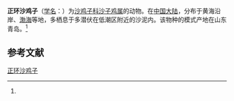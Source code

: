 {{Speciesbox
| name = 正环沙鸡子
| status = 
| status_system = 
| image = 
| genus = Phyllophorus
| species = ordinata
| authority = (Chang, 1935)<ref name='id12716'>{{cite web| url =http://www.bioinfo.cn/db05/BjdwSpecies.php?action=view&id=12716| title =正环沙鸡子| work =《中国动物物种编目数据库》| publisher =中国科学院微生物研究所| author =中国科学院动物研究所| accessdate =2009-04-28| deadurl =yes| archiveurl =https://web.archive.org/web/20160305094527/http://www.bioinfo.cn/db05/BjdwSpecies.php?action=view&id=12716| archivedate =2016-03-05}}</ref>
}}

'''正环沙鸡子'''（[[学名|学名]]：{{lang|la|''Phyllophorus ordinata''}}）为[[沙鸡子科|沙鸡子科]][[沙子鸡属|沙子鸡属]]的动物。在[[中国大陆|中国大陆]]，分布于黄海沿岸、[[渤海|渤海]]等地，多栖息于多潜伏在低潮区附近的沙泥内。该物种的模式产地在山东青岛。<ref name='id12716'/>

== 参考文献 ==
{{reflist}}

{{Wikispecies|Phyllophorus ordinata}}
{{Taxonbar|from=Q2461468}}

[[Category:沙子鸡属|正环沙鸡子]]


{{海参小作品}}